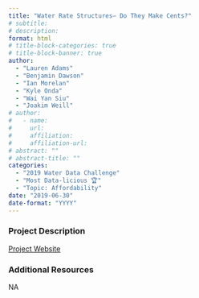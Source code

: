 ```yaml
---
title: "Water Rate Structures– Do They Make Cents?"
# subtitle: 
# description: 
format: html
# title-block-categories: true
# title-block-banner: true
author: 
  - "Lauren Adams"
  - "Benjamin Dawson"
  - "Ian Morelan"
  - "Kyle Onda"
  - "Wai Yan Siu"
  - "Joakim Weill"
# author:
#   - name: 
#     url: 
#     affiliation: 
#     affiliation-url:
# abstract: ""
# abstract-title: ""
categories: 
  - "2019 Water Data Challenge"
  - "Most Data-licious 🏆"
  - "Topic: Affordability"
date: "2019-06-30"
date-format: "YYYY"
---
```


<!-- COMMENT
## params_NOTUSED-proj_title

#### Year: params_NOTUSED-year

#### Topics: params_NOTUSED-topics

#### Awards: params_NOTUSED-awards

#### Team Members: params_NOTUSED-team_members
UNCOMMENT -->

### Project Description

[Project Website](https://ianartmor.github.io/ca_owrs/)

### Additional Resources

NA
